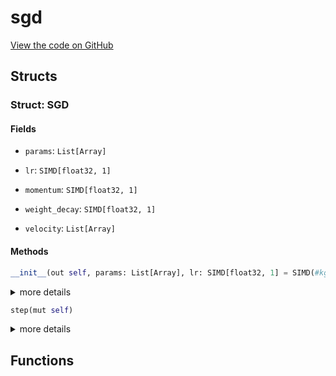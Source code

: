 # sgd



[View the code on GitHub](https://github.com/endia-ai/Endia/tree/nightly/endia/optim/sgd.mojo)

## Structs

### Struct: SGD





#### Fields

- ``params``: ``List[Array]``
  

  

- ``lr``: ``SIMD[float32, 1]``
  

  

- ``momentum``: ``SIMD[float32, 1]``
  

  

- ``weight_decay``: ``SIMD[float32, 1]``
  

  

- ``velocity``: ``List[Array]``
  

  

#### Methods

```python
__init__(out self, params: List[Array], lr: SIMD[float32, 1] = SIMD(#kgen.float_literal<1|100>), momentum: SIMD[float32, 1] = SIMD(0), weight_decay: SIMD[float32, 1] = SIMD(0))
```

<details>
<summary>more details</summary>

###### Args

- ``self``: ``Self``
  

- ``params``: ``List[Array]``
  

- ``lr``: ``SIMD[float32, 1]`` (default: ``SIMD(#kgen.float_literal<1|100>)``)
  

- ``momentum``: ``SIMD[float32, 1]`` (default: ``SIMD(0)``)
  

- ``weight_decay``: ``SIMD[float32, 1]`` (default: ``SIMD(0)``)
  


</details>

```python
step(mut self)
```

<details>
<summary>more details</summary>

###### Args

- ``self``: ``Self``
  


</details>

## Functions

